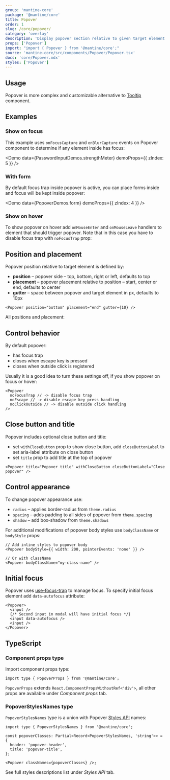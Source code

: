 ```yaml
---
group: 'mantine-core'
package: '@mantine/core'
title: Popover
order: 1
slug: /core/popover/
category: 'overlay'
description: 'Display popover section relative to given target element'
props: ['Popover']
import: "import { Popover } from '@mantine/core';"
source: 'mantine-core/src/components/Popover/Popover.tsx'
docs: 'core/Popover.mdx'
styles: ['Popover']
---
```



## Usage

Popover is more complex and customizable alternative to [Tooltip](/core/tooltip/)
component.

<Demo data={PopoverDemos.usage} />

## Examples

### Show on focus

This example uses `onFocusCapture` and `onBlurCapture` events on Popover component
to determine if any element inside has focus:

<Demo data={PasswordInputDemos.strengthMeter} demoProps={{ zIndex: 5 }} />

### With form

By default focus trap inside popover is active,
you can place forms inside and focus will be kept inside popover:

<Demo data={PopoverDemos.form} demoProps={{ zIndex: 4 }} />

### Show on hover

To show popover on hover add `onMouseEnter` and `onMouseLeave` handlers to
element that should trigger popover. Note that in this case you have to disable
focus trap with `noFocusTrap` prop:

<Demo data={PopoverDemos.hover} />

## Position and placement

Popover position relative to target element is defined by:

- **position** – popover side – top, bottom, right or left, defaults to top
- **placement** – popover placement relative to position – start, center or end, defaults to center
- **gutter** – space between popover and target element in px, defaults to 10px

```tsx
<Popover position="bottom" placement="end" gutter={10} />
```

All positions and placement:

<Demo data={PopoverDemos.positions} />

## Control behavior

By default popover:

- has focus trap
- closes when escape key is pressed
- closes when outside click is registered

Usually it is a good idea to turn these settings off, if you show popover on
focus or hover:

```tsx
<Popover
  noFocusTrap // -> disable focus trap
  noEscape // -> disable escape key press handling
  noClickOutside // -> disable outside click handling
/>
```

## Close button and title

Popover includes optional close button and title:

- set `withCloseButton` prop to show close button, add `closeButtonLabel` to set aria-label attribute on close button
- set `title` prop to add title at the top of popover

```tsx
<Popover title="Popover title" withCloseButton closeButtonLabel="Close popover" />
```

## Control appearance

To change popover appearance use:

- `radius` – applies border-radius from `theme.radius`
- `spacing` – adds padding to all sides of popover from `theme.spacing`
- `shadow` – add box-shadow from `theme.shadows`

<Demo data={PopoverDemos.configurator} />

For additional modifications of popover body styles use `bodyClassName` or `bodyStyle` props:

```tsx
// Add inline styles to popover body
<Popover bodyStyle={{ width: 200, pointerEvents: 'none' }} />

// Or with className
<Popover bodyClassName="my-class-name" />
```

## Initial focus

Popover uses [use-focus-trap](/hooks/use-focus-trap/) to manage focus.
To specify initial focus element add `data-autofocus` attribute:

```tsx
<Popover>
  <input />
  {/* Second input in modal will have initial focus */}
  <input data-autofocus />
  <input />
</Popover>
```

## TypeScript

### Component props type

Import component props type:

```tsx
import type { PopoverProps } from '@mantine/core';
```

`PopoverProps` extends `React.ComponentPropsWithoutRef<'div'>`, all other props are available under _Component props_ tab.

### PopoverStylesNames type

`PopoverStylesNames` type is a union with Popover [Styles API](/theming/styles-api/) names:

```tsx
import type { PopoverStylesNames } from '@mantine/core';

const popoverClasses: Partial<Record<PopoverStylesNames, 'string'>> = {
  header: 'popover-header',
  title: 'popover-title',
};

<Popover classNames={popoverClasses} />;
```

See full styles descriptions list under _Styles API_ tab.
